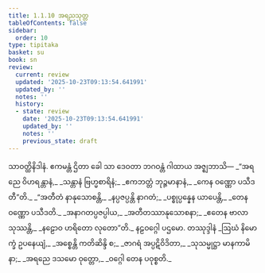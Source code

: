 ```yaml
---
title: 1.1.10 အရညသုတ္တ
tableOfContents: false
sidebar:
  order: 10
type: tipitaka
basket: su
book: sn
review:
  current: review
  updated: '2025-10-23T09:13:54.641991'
  updated_by: ''
  notes: ''
  history:
  - state: review
    date: '2025-10-23T09:13:54.641991'
    updated_by: ''
    notes: ''
    previous_state: draft
---
```



<ReviewStatus review={frontmatter.review} showDetails={true} />

<HypothesisAnnotation frontmatter={frontmatter} />

<DynamicBreadcrumb />

<Division number="10" book="sn" e="ch" v="18" p="280">

<Paragraph number="31" book="sn">
သာဝတ္ထိနိဒါနံ. ဧကမန္တံ ဌိတာ ခေါ သာ ဒေဝတာ ဘဂဝန္တံ ဂါထာယ အဇ္ဈဘာသိ—
</Paragraph>

<Paragraph number="32" type="verses" book="sn">
_“အရညေ ဝိဟရန္တာနံ,_  
_သန္တာနံ ဗြဟ္မစာရိနံ;_  
_ဧကဘတ္တံ ဘုဉ္ဇမာနာနံ,_  
_ကေန ဝဏ္ဏော ပသီဒတီ”တိ._  

</Paragraph>

<Paragraph number="33" type="verses" book="sn">
_“အတီတံ နာနုသောစန္တိ,_  
_နပ္ပဇပ္ပန္တိ နာဂတံ;_  
_ပစ္စုပ္ပန္နေန ယာပေန္တိ,_  
_တေန ဝဏ္ဏော ပသီဒတိ._  

</Paragraph>

<Paragraph number="34" type="verses" book="sn">
_အနာဂတပ္ပဇပ္ပါယ,_  
_အတီတဿာနုသောစနာ;_  
_ဧတေန ဗာလာ သုဿန္တိ,_  
_နဠောဝ ဟရိတော လုတော”တိ._  


</Paragraph>
</Division>

<Paragraph number="35" type="center" book="sn">
နဠဝဂ္ဂေါ ပဌမော.



</Paragraph>

<Paragraph number="36" type="center" book="sn">
တဿုဒ္ဒါနံ


</Paragraph>

<Paragraph number="37" type="verses" book="sn">
_ဩဃံ နိမောက္ခံ ဥပနေယျံ,_  
_အစ္စေန္တိ ကတိဆိန္ဒိ စ;_  
_ဇာဂရံ အပ္ပဋိဝိဒိတာ,_  
_သုသမ္မုဋ္ဌာ မာနကာမိနာ;_  
_အရညေ ဒသမော ဝုတ္တော,_  
_ဝဂ္ဂေါ တေန ပဝုစ္စတိ._
</Paragraph>